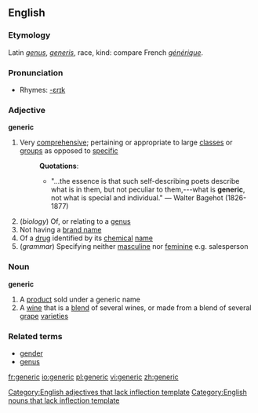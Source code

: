 ==English==
{{wikipedia}}
===Etymology===
Latin ''[[genus]]'', ''[[generis]]'', race, kind: compare French ''[[générique]]''.

===Pronunciation===
*Rhymes: [[Rhymes:English:-ɛrɪk|-ɛrɪk]]

===Adjective===
'''generic'''
#Very [[comprehensive]]; pertaining or appropriate to large [[class]]es or [[group]]s as opposed to [[specific]]
#:'''Quotations''':
#:*"...the essence is that such self-describing poets describe what is in them, but not peculiar to them,---what is '''generic''', not what is special and individual." &mdash; Walter Bagehot (1826-1877)
#(''biology'') Of, or relating to a [[genus]]
#Not having a [[brand name]]
#Of a [[drug]] identified by its [[chemical]] [[name]]
#(''grammar'') Specifying neither [[masculine]] nor [[feminine]] e.g. salesperson
===Noun===
'''generic'''
#A [[product]] sold under a generic name
#A [[wine]] that is a [[blend]] of several wines, or made from a blend of several [[grape]] [[varieties]]
===Related terms===
*[[gender]]
*[[genus]]

[[Category:English adjectives that lack inflection template]]
[[Category:English nouns that lack inflection template]]

[[fr:generic]]
[[io:generic]]
[[pl:generic]]
[[vi:generic]]
[[zh:generic]]